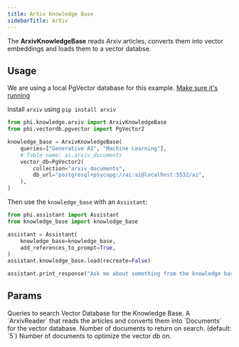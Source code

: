 ```yaml
---
title: ArXiv Knowledge Base
sidebarTitle: ArXiv
---
```


The **ArxivKnowledgeBase** reads Arxiv articles, converts them into vector embeddings and loads them to a vector databse.

## Usage

<Note>

We are using a local PgVector database for this example. [Make sure it's running](https://docs.phidata.com/vectordb/pgvector)

</Note>

<Note>

Install `arxiv` using `pip install arxiv`

</Note>

```python knowledge_base.py
from phi.knowledge.arxiv import ArxivKnowledgeBase
from phi.vectordb.pgvector import PgVector2

knowledge_base = ArxivKnowledgeBase(
    queries=["Generative AI", "Machine Learning"],
    # Table name: ai.arxiv_documents
    vector_db=PgVector2(
        collection="arxiv_documents",
        db_url="postgresql+psycopg://ai:ai@localhost:5532/ai",
    ),
)
```

Then use the `knowledge_base` with an `Assistant`:

```python assistant.py
from phi.assistant import Assistant
from knowledge_base import knowledge_base

assistant = Assistant(
    knowledge_base=knowledge_base,
    add_references_to_prompt=True,
)
assistant.knowledge_base.load(recreate=False)

assistant.print_response("Ask me about something from the knowledge base")
```

## Params

<ResponseField name="queries" type="List[str]">
  Queries to search
</ResponseField>
<ResponseField name="vector_db" type="VectorDb">
  Vector Database for the Knowledge Base.
</ResponseField>
<ResponseField name="reader" type="ArxivReader">
  A `ArxivReader` that reads the articles and converts them into `Documents` for
  the vector database.
</ResponseField>
<ResponseField name="num_documents" type="int">
  Number of documents to return on search. (default: `5`)
</ResponseField>
<ResponseField name="optimize_on" type="int">
  Number of documents to optimize the vector db on.
</ResponseField>
